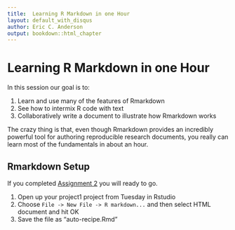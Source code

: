 ```yaml
---
title:  Learning R Markdown in one Hour
layout: default_with_disqus
author: Eric C. Anderson
output: bookdown::html_chapter
---
```


# Learning R Markdown in one Hour {#rmarkdown-in-an-hour}

In this session our goal is to:

1. Learn and use many of the features of Rmarkdown
1. See how to intermix R code with text
1. Collaboratively write a document to illustrate how Rmarkdown works

The crazy thing is that, even though Rmarkdown provides an incredibly powerful tool for
authoring reproducible research documents, you really can learn most of the fundamentals
in about an hour.


## Rmarkdown Setup {#rmarkdown-setup}

If you completed [Assignment 2](#assignment-2) you will ready to go.

1. Open up your project1 project from Tuesday in Rstudio
1. Choose `File -> New File -> R markdown...` and then select HTML document and hit OK
1. Save the file as "auto-recipe.Rmd"
